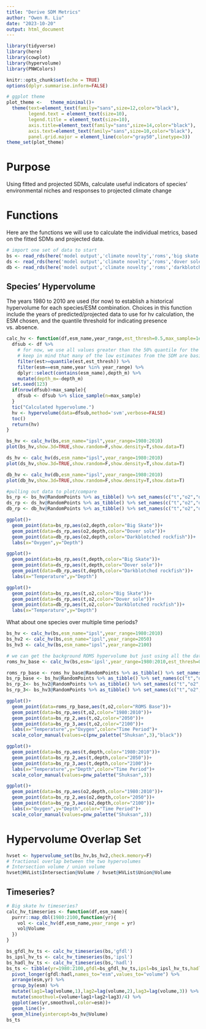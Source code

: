 ```yaml
---
title: "Derive SDM Metrics"
author: "Owen R. Liu"
date: "2023-10-20"
output: html_document
---
```


```r
library(tidyverse)
library(here)
library(cowplot)
library(hypervolume)
library(PNWColors)

knitr::opts_chunk$set(echo = TRUE)
options(dplyr.summarise.inform=FALSE)
```

```r
# ggplot theme
plot_theme <-   theme_minimal()+
  theme(text=element_text(family="sans",size=12,color="black"),
        legend.text = element_text(size=10),
        legend.title = element_text(size=10),
        axis.title=element_text(family="sans",size=14,color="black"),
        axis.text=element_text(family="sans",size=10,color="black"),
        panel.grid.major = element_line(color="gray50",linetype=3))
theme_set(plot_theme)
```

# Purpose

Using fitted and projected SDMs, calculate useful indicators of species' environmental niches and responses to projected climate change

# Functions

Here are the functions we will use to calculate the individual metrics, based on the fitted SDMs and projected data.

```r
# import one set of data to start
bs <- read_rds(here('model output','climate novelty','roms','big skate','projection_3ESMs.rds'))
ds <- read_rds(here('model output','climate novelty','roms','dover sole','projection_3ESMs.rds'))
db <- read_rds(here('model output','climate novelty','roms','darkblotched rockfish','projection_3ESMs.rds'))
```

## Species' Hypervolume

The years 1980 to 2010 are used (for now) to establish a historical hypervolume for each species/ESM combination. Choices in this function include the years of predicted/projected data to use for hv calculation, the ESM chosen, and the quantile threshold for indicating presence vs. absence.

```r
calc_hv <- function(df,esm_name,year_range,est_thresh=0.5,max_sample=1e5){
  dfsub <- df %>% 
    # for now, we use all values greater than the 50% quantile for the species across all years (incl. projected years)
    # keep in mind that many of the low estimates from the SDM are basically zeroes
    filter(est>=quantile(est,est_thresh)) %>% 
    filter(esm==esm_name,year %in% year_range) %>% 
    dplyr::select(contains(esm_name),depth_m) %>% 
    mutate(depth_m=-depth_m)
  set.seed(123)
  if(nrow(dfsub)>max_sample){
    dfsub <- dfsub %>% slice_sample(n=max_sample)
  }
  tic("Calculated hypervolume.")
  hv <- hypervolume(data=dfsub,method='svm',verbose=FALSE)
  toc()
  return(hv)
}
```

```r
bs_hv <- calc_hv(bs,esm_name="ipsl",year_range=1980:2010)
plot(bs_hv,show.3d=TRUE,show.random=F,show.density=T,show.data=T)

ds_hv <- calc_hv(ds,esm_name="ipsl",year_range=1980:2010)
plot(ds_hv,show.3d=TRUE,show.random=F,show.density=T,show.data=T)

db_hv <- calc_hv(db,esm_name="ipsl",year_range=1980:2010)
plot(db_hv,show.3d=TRUE,show.random=F,show.density=T,show.data=T)
```

```r
#pulling out data to plot/compare
bs_rp <- bs_hv@RandomPoints %>% as_tibble() %>% set_names(c("t","o2","depth"))
ds_rp <- ds_hv@RandomPoints %>% as_tibble() %>% set_names(c("t","o2","depth"))
db_rp <- db_hv@RandomPoints %>% as_tibble() %>% set_names(c("t","o2","depth"))

ggplot()+
  geom_point(data=bs_rp,aes(o2,depth,color="Big Skate"))+
  geom_point(data=ds_rp,aes(o2,depth,color="Dover sole"))+
  geom_point(data=db_rp,aes(o2,depth,color="Darkblotched rockfish"))+
  labs(x="Oxygen",y="Depth")

ggplot()+
  geom_point(data=bs_rp,aes(t,depth,color="Big Skate"))+
  geom_point(data=ds_rp,aes(t,depth,color="Dover sole"))+
  geom_point(data=db_rp,aes(t,depth,color="Darkblotched rockfish"))+
  labs(x="Temperature",y="Depth")

ggplot()+
  geom_point(data=bs_rp,aes(t,o2,color="Big Skate"))+
  geom_point(data=ds_rp,aes(t,o2,color="Dover sole"))+
  geom_point(data=db_rp,aes(t,o2,color="Darkblotched rockfish"))+
  labs(x="Temperature",y="Depth")

```
What about one species over multiple time periods?

```r
bs_hv <- calc_hv(bs,esm_name="ipsl",year_range=1980:2010)
bs_hv2 <- calc_hv(bs,esm_name="ipsl",year_range=2050)
bs_hv3 <- calc_hv(bs,esm_name="ipsl",year_range=2100)

# we can get the background ROMS hypervolume but just using all the data (not filtering for some min density threshold)
roms_hv_base <- calc_hv(bs,esm='ipsl',year_range=1980:2010,est_thresh=0)

roms_rp_base <- roms_hv_base@RandomPoints %>% as_tibble() %>% set_names(c('t','o2','depth'))
bs_rp_base <- bs_hv@RandomPoints %>% as_tibble() %>% set_names(c("t","o2","depth"))
bs_rp_2<- bs_hv2@RandomPoints %>% as_tibble() %>% set_names(c("t","o2","depth"))
bs_rp_3<- bs_hv3@RandomPoints %>% as_tibble() %>% set_names(c("t","o2","depth"))

ggplot()+
  geom_point(data=roms_rp_base,aes(t,o2,color="ROMS Base"))+
  geom_point(data=bs_rp,aes(t,o2,color="1980:2010"))+
  geom_point(data=bs_rp_2,aes(t,o2,color="2050"))+
  geom_point(data=bs_rp_3,aes(t,o2,color="2100"))+
  labs(x="Temperature",y="Oxygen",color="Time Period")+
  scale_color_manual(values=c(pnw_palette("Shuksan",3),"black"))

ggplot()+
  geom_point(data=bs_rp,aes(t,depth,color="1980:2010"))+
  geom_point(data=bs_rp_2,aes(t,depth,color="2050"))+
  geom_point(data=bs_rp_3,aes(t,depth,color="2100"))+
  labs(x="Temperature",y="Depth",color="Time Period")+
  scale_color_manual(values=pnw_palette("Shuksan",3))

ggplot()+
  geom_point(data=bs_rp,aes(o2,depth,color="1980:2010"))+
  geom_point(data=bs_rp_2,aes(o2,depth,color="2050"))+
  geom_point(data=bs_rp_3,aes(o2,depth,color="2100"))+
  labs(x="Oxygen",y="Depth",color="Time Period")+
  scale_color_manual(values=pnw_palette("Shuksan",3))
```
# Hypervolume Overlap Set

```r
hvset <- hypervolume_set(bs_hv,bs_hv2,check.memory=F)
# fractional overlap between the two hypervolumes
# Intersection volume / union volume
hvset@HVList$Intersection@Volume / hvset@HVList$Union@Volume
```


## Timeseries?
```r
# Big skate hv timeseries?
calc_hv_timeseries <- function(df,esm_name){
  purrr::map_dbl(1980:2100,function(yr){
    vol <- calc_hv(df,esm_name,year_range = yr)
    vol@Volume
  })
}
```

```r
bs_gfdl_hv_ts <- calc_hv_timeseries(bs,'gfdl')
bs_ipsl_hv_ts <- calc_hv_timeseries(bs,'ipsl')
bs_hadl_hv_ts <- calc_hv_timeseries(bs,'hadl')
bs_ts <- tibble(yr=1980:2100,gfdl=bs_gfdl_hv_ts,ipsl=bs_ipsl_hv_ts,hadl=bs_hadl_hv_ts) %>% 
  pivot_longer(gfdl:hadl,names_to="esm",values_to="volume") %>% 
  arrange(esm,yr) %>% 
  group_by(esm) %>% 
  mutate(lag1=lag(volume,1),lag2=lag(volume,2),lag3=lag(volume,3)) %>% 
  mutate(smoothvol=(volume+lag1+lag2+lag3)/4) %>% 
  ggplot(aes(yr,smoothvol,color=esm))+
  geom_line()+
  geom_hline(yintercept=bs_hv@Volume)
bs_ts
```



